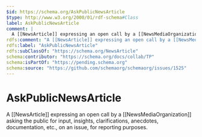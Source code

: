 ```yaml
---
$id: https://schema.org/AskPublicNewsArticle
$type: http://www.w3.org/2000/01/rdf-schema#Class
label: AskPublicNewsArticle
comment: |
  A [[NewsArticle]] expressing an open call by a [[NewsMediaOrganization]] asking the public for input, insights, clarifications, anecdotes, documentation, etc., on an issue, for reporting purposes.
rdfs:comment: "A [[NewsArticle]] expressing an open call by a [[NewsMediaOrganization]] asking the public for input, insights, clarifications, anecdotes, documentation, etc., on an issue, for reporting purposes."
rdfs:label: "AskPublicNewsArticle"
rdfs:subClassOf: "https://schema.org/NewsArticle"
schema:contributor: "https://schema.org/docs/collab/TP"
schema:isPartOf: "https://pending.schema.org"
schema:source: "https://github.com/schemaorg/schemaorg/issues/1525"
---
```


# AskPublicNewsArticle

A [[NewsArticle]] expressing an open call by a [[NewsMediaOrganization]] asking the public for input, insights, clarifications, anecdotes, documentation, etc., on an issue, for reporting purposes.

